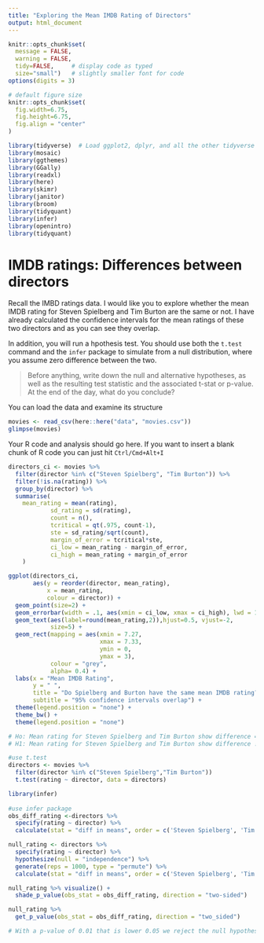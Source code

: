 ```yaml
---
title: "Exploring the Mean IMDB Rating of Directors"
output: html_document
---
```


```r
knitr::opts_chunk$set(
  message = FALSE, 
  warning = FALSE, 
  tidy=FALSE,     # display code as typed
  size="small")   # slightly smaller font for code
options(digits = 3)

# default figure size
knitr::opts_chunk$set(
  fig.width=6.75, 
  fig.height=6.75,
  fig.align = "center"
)
```


```r
library(tidyverse)  # Load ggplot2, dplyr, and all the other tidyverse packages
library(mosaic)
library(ggthemes)
library(GGally)
library(readxl)
library(here)
library(skimr)
library(janitor)
library(broom)
library(tidyquant)
library(infer)
library(openintro)
library(tidyquant)
```
# IMDB ratings: Differences between directors

Recall the IMBD ratings data. I would like you to explore whether the mean IMDB rating for Steven Spielberg and Tim Burton are the same or not. I have already calculated the confidence intervals for the mean ratings of these two directors and as you can see they overlap. 

In addition, you will run a hpothesis test. You should use both the `t.test` command and the `infer` package to simulate from a null distribution, where you assume zero difference between the two.

> Before anything, write down the null and alternative hypotheses, as well as the resulting test statistic and the associated t-stat or p-value. At the end of the day, what do you conclude?

You can load the data and examine its structure

```r
movies <- read_csv(here::here("data", "movies.csv"))
glimpse(movies)
```

Your R code and analysis should go here. If you want to insert a blank chunk of R code you can just hit `Ctrl/Cmd+Alt+I` 

```r

directors_ci <- movies %>%
  filter(director %in% c("Steven Spielberg", "Tim Burton")) %>%
  filter(!is.na(rating)) %>% 
  group_by(director) %>%
  summarise(
	mean_rating = mean(rating),
            sd_rating = sd(rating),
            count = n(),
            tcritical = qt(.975, count-1),
            ste = sd_rating/sqrt(count),
            margin_of_error = tcritical*ste,
            ci_low = mean_rating - margin_of_error,
            ci_high = mean_rating + margin_of_error
	)

ggplot(directors_ci,
       aes(y = reorder(director, mean_rating),
           x = mean_rating,
           colour = director)) +
  geom_point(size=2) +
  geom_errorbar(width = .1, aes(xmin = ci_low, xmax = ci_high), lwd = 1.75) +
  geom_text(aes(label=round(mean_rating,2)),hjust=0.5, vjust=-2,
            size=5) +
  geom_rect(mapping = aes(xmin = 7.27, 
                          xmax = 7.33, 
                          ymin = 0, 
                          ymax = 3), 
            colour = "grey", 
            alpha= 0.4) +
  labs(x = "Mean IMDB Rating",
       y = " ",
       title = "Do Spielberg and Burton have the same mean IMDB rating?",
       subtitle = "95% confidence intervals overlap") +
  theme(legend.position = "none") +
  theme_bw() +
  theme(legend.position = "none")


```

```r

# Ho: Mean rating for Steven Spielberg and Tim Burton show difference = 0
# H1: Mean rating for Steven Spielberg and Tim Burton show difference != 0

#use t.test
directors <- movies %>%
  filter(director %in% c("Steven Spielberg","Tim Burton")) 
  t.test(rating ~ director, data = directors)

library(infer)
  
#use infer package
obs_diff_rating <-directors %>%
  specify(rating ~ director) %>%
  calculate(stat = "diff in means", order = c('Steven Spielberg', 'Tim Burton'))

null_rating <- directors %>%
  specify(rating ~ director) %>%
  hypothesize(null = "independence") %>%
  generate(reps = 1000, type = "permute") %>%
  calculate(stat = "diff in means", order = c('Steven Spielberg', 'Tim Burton'))

null_rating %>% visualize() +
  shade_p_value(obs_stat = obs_diff_rating, direction = "two-sided")

null_rating %>%
  get_p_value(obs_stat = obs_diff_rating, direction = "two_sided")

# With a p-value of 0.01 that is lower 0.05 we reject the null hypothesis and observe a significant difference

```
